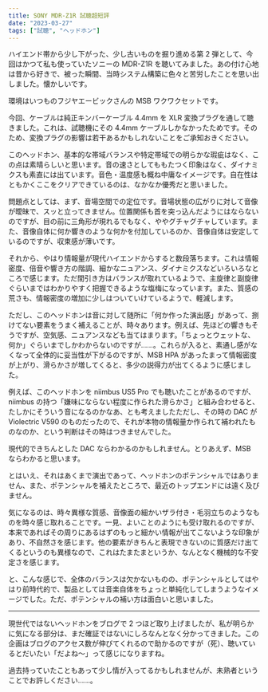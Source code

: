 ```yaml
---
title: SONY MDR-Z1R 試聴超短評
date: "2023-03-27"
tags: ["試聴", "ヘッドホン"]
---
```


ハイエンド帯から少し下がった、少し古いものを掘り進める第 2 弾として、今回はかつて私も使っていたソニーの MDR-Z1R を聴いてみました。あの付け心地は昔から好きで、被った瞬間、当時システム構築に色々と苦労したことを思い出しました。懐かしいです。

環境はいつものフジヤエービックさんの MSB ワクワクセットです。

<Warning>
  今回、ケーブルは純正キンバーケーブル 4.4mm を XLR
  変換プラグを通して聴きました。これは、試聴機にその 4.4mm
  ケーブルしかなかったためです。そのため、変換プラグの影響は若干あるかもしれないことをご承知おきください。
</Warning>

このヘッドホン、基本的な帯域バランスや特定帯域での明らかな瑕疵はなく、この点は素晴らしいと思います。音の速さとしてももたつく印象はなく、ダイナミクスも素直には出ています。音色・温度感も概ね中庸なイメージです。自在性はともかくここをクリアできているのは、なかなか優秀だと思いました。

問題点としては、まず、音場空間での定位です。音場状態の広がりに対して音像が曖昧で、スッと立ってきません。位置関係も首を突っ込んだようにはならないのですが、目の前に三角形が現れるでもなく、ややグチャグチャしています。また、音像自体に何か響きのような何かを付加しているのか、音像自体は安定しているのですが、収束感が薄いです。

それから、やはり情報量が現代ハイエンドからすると数段落ちます。これは情報密度、倍音や響き方の階調、細かなニュアンス、ダイナミクスなどいろいろなところで感じます。ただ間引き方はバランスが取れているようで、主旋律と副旋律ぐらいまではわかりやすく把握できるような塩梅になっています。また、質感の荒さも、情報密度の増加に少しはついていけているようで、軽減します。

ただし、このヘッドホンは音に対して随所に「何か作った演出感」があって、捌けてない要素をうまく補えることが、時々あります。例えば、先ほどの響きもそうですが、空気感、ニュアンスなども当てはまります。「ちょっとウェットな、何か」ぐらいまでしかわからないのですが……。これらが入ると、素通し感がなくなって全体的に妥当性が下がるのですが、MSB HPA があったまって情報密度が上がり、滑らかさが増してくると、多少の説得力が出てくるように感じました。

<Info>
例えば、このヘッドホンを niimbus US5 Pro でも聴いたことがあるのですが、niimbus の持つ「嫌味にならない程度に作られた滑らかさ」と組み合わせると、たしかにそういう音になるのかなあ、とも考えましたただし、その時の DAC が Violectric V590 のものだったので、それが本物の情報量か作られて補われたものなのか、という判断はその時はつきませんでした。

現代的できちんとした DAC ならわかるのかもしれません。とりあえず、MSB ならわかると思います。

</Info>

とはいえ、それはあくまで演出であって、ヘッドホンのポテンシャルではありません、また、ポテンシャルを補えたところで、最近のトップエンドには遠く及びません。

気になるのは、時々異様な質感、音像面の細かいザラ付き・毛羽立ちのようなものを時々感じ取れることです。一見、よいことのようにも受け取れるのですが、本来であればその周りにあるはずのもっと細かい情報が出てこないような印象があり、不自然さを感じます。他の要素がきちんと表現できないのに質感だけ出てくるというのも異様なので、これはたまたまというか、なんとなく機械的な不安定さを感じます。

と、こんな感じで、全体のバランスは欠かないものの、ポテンシャルとしてはやはり前時代的で、製品としては音楽自体をちょっと単純化してしまうようなイメージでした。ただ、ポテンシャルの補い方は面白いと思いました。

---

現世代ではないヘッドホンをブログで 2 つほど取り上げましたが、私が明らかに気になる部分は、まだ確証ではないにしろなんとなく分かってきました。この企画はブログのアクセス数が伸びてくれるので助かるのですが（死）、聴いているとだいたい「だよね〜」って感じになりますね。

過去持っていたこともあって少し情が入ってるかもしれませんが、未熟者ということでお許しください……。

